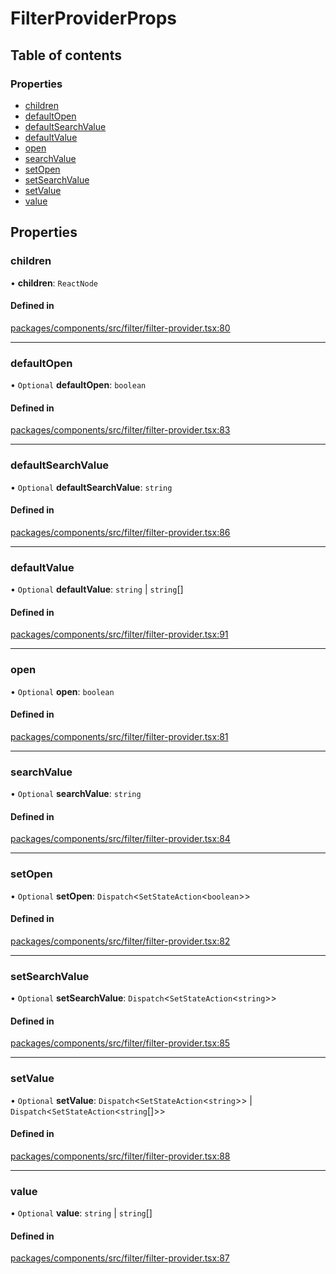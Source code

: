 # FilterProviderProps

## Table of contents

### Properties

- [children](props.md#children)
- [defaultOpen](props.md#defaultopen)
- [defaultSearchValue](props.md#defaultsearchvalue)
- [defaultValue](props.md#defaultvalue)
- [open](props.md#open)
- [searchValue](props.md#searchvalue)
- [setOpen](props.md#setopen)
- [setSearchValue](props.md#setsearchvalue)
- [setValue](props.md#setvalue)
- [value](props.md#value)

## Properties

### children

• **children**: `ReactNode`

#### Defined in

[packages/components/src/filter/filter-provider.tsx:80](https://github.com/vtex/shoreline/blob/9cdfd7505/packages/components/src/filter/filter-provider.tsx#L80)

---

### defaultOpen

• `Optional` **defaultOpen**: `boolean`

#### Defined in

[packages/components/src/filter/filter-provider.tsx:83](https://github.com/vtex/shoreline/blob/9cdfd7505/packages/components/src/filter/filter-provider.tsx#L83)

---

### defaultSearchValue

• `Optional` **defaultSearchValue**: `string`

#### Defined in

[packages/components/src/filter/filter-provider.tsx:86](https://github.com/vtex/shoreline/blob/9cdfd7505/packages/components/src/filter/filter-provider.tsx#L86)

---

### defaultValue

• `Optional` **defaultValue**: `string` \| `string`[]

#### Defined in

[packages/components/src/filter/filter-provider.tsx:91](https://github.com/vtex/shoreline/blob/9cdfd7505/packages/components/src/filter/filter-provider.tsx#L91)

---

### open

• `Optional` **open**: `boolean`

#### Defined in

[packages/components/src/filter/filter-provider.tsx:81](https://github.com/vtex/shoreline/blob/9cdfd7505/packages/components/src/filter/filter-provider.tsx#L81)

---

### searchValue

• `Optional` **searchValue**: `string`

#### Defined in

[packages/components/src/filter/filter-provider.tsx:84](https://github.com/vtex/shoreline/blob/9cdfd7505/packages/components/src/filter/filter-provider.tsx#L84)

---

### setOpen

• `Optional` **setOpen**: `Dispatch`\<`SetStateAction`\<`boolean`\>\>

#### Defined in

[packages/components/src/filter/filter-provider.tsx:82](https://github.com/vtex/shoreline/blob/9cdfd7505/packages/components/src/filter/filter-provider.tsx#L82)

---

### setSearchValue

• `Optional` **setSearchValue**: `Dispatch`\<`SetStateAction`\<`string`\>\>

#### Defined in

[packages/components/src/filter/filter-provider.tsx:85](https://github.com/vtex/shoreline/blob/9cdfd7505/packages/components/src/filter/filter-provider.tsx#L85)

---

### setValue

• `Optional` **setValue**: `Dispatch`\<`SetStateAction`\<`string`\>\> \| `Dispatch`\<`SetStateAction`\<`string`[]\>\>

#### Defined in

[packages/components/src/filter/filter-provider.tsx:88](https://github.com/vtex/shoreline/blob/9cdfd7505/packages/components/src/filter/filter-provider.tsx#L88)

---

### value

• `Optional` **value**: `string` \| `string`[]

#### Defined in

[packages/components/src/filter/filter-provider.tsx:87](https://github.com/vtex/shoreline/blob/9cdfd7505/packages/components/src/filter/filter-provider.tsx#L87)
